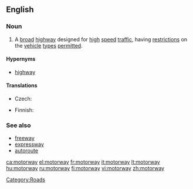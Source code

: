 ==English==
{{wikipedia}}

===Noun===
{{en-noun}}

# {{context|UK|Ireland|New Zealand|parts of Australia}} A [[broad]] [[highway]] designed for [[high]] [[speed]] [[traffic]], having [[restriction]]s on the [[vehicle]] [[type]]s [[permitted]].

====Hypernyms====
* [[highway]]

====Translations====
{{trans-top|broad highway}}
* Czech: {{t|cs|dálnice|f}}
{{trans-mid}}
* Finnish: {{t-|fi|moottoritie}}
{{trans-bottom}}

===See also===
* [[freeway]]
* [[expressway]]
* [[autoroute]]

[[Category:Roads]]

[[ca:motorway]]
[[el:motorway]]
[[fr:motorway]]
[[it:motorway]]
[[lt:motorway]]
[[hu:motorway]]
[[ru:motorway]]
[[fi:motorway]]
[[vi:motorway]]
[[zh:motorway]]